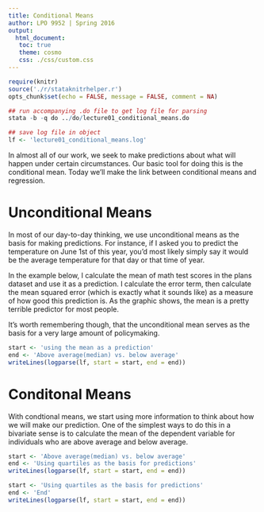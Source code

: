 ```yaml
---
title: Conditional Means
author: LPO 9952 | Spring 2016
output: 
  html_document:
   toc: true
   theme: cosmo
   css: ./css/custom.css
---
```



```r
require(knitr)
source('./r/stataknitrhelper.r')
opts_chunk$set(echo = FALSE, message = FALSE, comment = NA)
```

```r
## run accompanying .do file to get log file for parsing
stata -b -q do ../do/lecture01_conditional_means.do
```

```r
## save log file in object
lf <- 'lecture01_conditional_means.log'
```

In almost all of our work, we seek to make predictions about what will 
happen under certain circumstances. Our basic tool for doing this is 
the conditional mean. Today we'll make the link between conditional 
means and regression.

# Unconditional Means

In most of our day-to-day thinking, we use unconditional means as the 
basis for making predictions. For instance, if I asked you to predict 
the temperature on June 1st of this year, you'd most likely simply say 
it would be the average temperature for that day or that time of 
year. 

In the example below, I calculate the mean of math test scores in the 
plans dataset and use it as a prediction. I calculate the error term,
then calculate the mean squared error (which is exactly what it sounds 
like) as a measure of how good this prediction is. As the graphic 
shows, the mean is a pretty terrible predictor for most people.

It's worth remembering though, that the unconditional mean serves as
the basis for a very large amount of policymaking.


```r
start <- 'using the mean as a prediction'
end <- 'Above average(median) vs. below average'
writeLines(logparse(lf, start = start, end = end))
```

# Conditonal Means

With condtional means, we start using more information to think about 
how we will make our prediction. One of the simplest ways to do this 
in a bivariate sense is to calculate the mean of the dependent 
variable for individuals who are above average and below average. 


```r
start <- 'Above average(median) vs. below average'
end <- 'Using quartiles as the basis for predictions'
writeLines(logparse(lf, start = start, end = end))
```

```r
start <- 'Using quartiles as the basis for predictions'
end <- 'End'
writeLines(logparse(lf, start = start, end = end))
```



